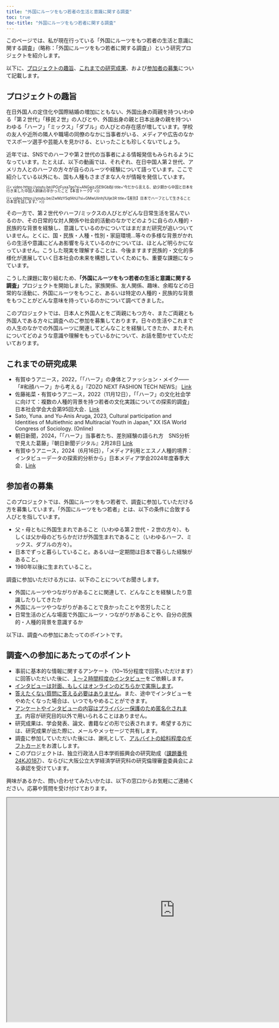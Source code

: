 ```yaml
---
title: "外国にルーツをもつ若者の生活と意識に関する調査"
toc: true
toc-title: "外国にルーツをもつ若者に関する調査"
---
```


このページでは、私が現在行っている「外国にルーツをもつ若者の生活と意識に関する調査」（略称：「外国にルーツをもつ若者に関する調査」）という研究プロジェクトを紹介します。

以下に、[プロジェクトの趣旨](#プロジェクトの趣旨)、[これまでの研究成果](#これまでの成果)、および[参加者の募集](#参加者の募集)について記載します。

## プロジェクトの趣旨 {#プロジェクトの趣旨}

在日外国人の定住化や国際結婚の増加にともない、外国出身の両親を持ついわゆる「第２世代」「移民２世」の人びとや、外国出身の親と日本出身の親を持ついわゆる「ハーフ」「ミックス」「ダブル」の人びとの存在感が増しています。学校の友人や近所の隣人や職場の同僚のなかに当事者がいる、メディアや広告のなかでスポーツ選手や芸能人を見かける、といったことも珍しくないでしょう。

近年では、SNSでのハーフや第２世代の当事者による情報発信もみられるようになっています。たとえば、以下の動画では、それぞれ、在日中国人第２世代、アメリカ人とのハーフの方々が自らのルーツや経験について語っています。ここで紹介している以外にも、国も人種もさまざまな人々が情報を発信しています。

::: {layout-ncol="2" style="font-size: 70%; line-height:1.0"}
{{< video https://youtu.be/iPGzFuxa7go?si=ANGaizJSE9iGbBjI title='今だから言える、幼少期から中国と日本を行き来した中国人姉妹の辛かったこと【本音トーク】' >}}

{{< video https://youtu.be/ZwMzY5qfAhU?si=GMwUlinhj1UIje3R title='【差別】日本でハーフとして生きることの本音を話します。' >}}
:::

その一方で、第２世代やハーフ/ミックスの人びとがどんな日常生活を営んでいるのか、その日常的な対人関係や社会的活動のなかでどのように自らの人種的・民族的な背景を経験し、意識しているのかについてはまだまだ研究が追いついていません。とくに、国・民族・人種・性別・家庭環境...等々の多様な背景がかれらの生活や意識にどんあ影響を与えているのかについては、ほとんど明らかになっていません。こうした現実を理解することは、今後ますます民族的・文化的多様化が進展していく日本社会の未来を構想していくためにも、重要な課題になっています。

こうした課題に取り組むため、**「外国にルーツをもつ若者の生活と意識に関する調査」**プロジェクトを開始しました。家族関係、友人関係、趣味、余暇などの日常的な活動に、外国にルーツをもつこと、あるいは特定の人種的・民族的な背景をもつことがどんな意味を持っているのかについて調べてきました。

このプロジェクトでは、日本人と外国人とをご両親にもつ方々、またご両親とも外国人である方々に調査へのご参加を募集しております。日々の生活やこれまでの人生のなかでの外国ルーツに関連してどんなことを経験してきたか、またそれについてどのような意識や理解をもっているかについて、お話を聞かせていただいております。

## これまでの研究成果 {#これまでの成果}

-   有賀ゆうアニース，2022，「「ハーフ」の身体とファッション・メイク――「#和顔ハーフ」から考える」『ZOZO NEXT FASHION TECH NEWS』 [Link](https://fashiontechnews.zozo.com/series/series_fashion_technology/ariga_yu_anis)
-   佐藤祐菜・有賀ゆうアニース，2022（11月12日），「「ハーフ」の文化社会学に向けて：複数の人種的背景を持つ若者の文化実践についての探索的調査」日本社会学会大会第95回大会．[Link](https://jss-sociology.org/other/20220928post-13540/#108)
-   Sato, Yuna. and Yu-Anis Aruga, 2023, Cultural participation and Identities of Multiethnic and Multiracial Youth in Japan,” XX ISA World Congress of Sociology. (Online)
-   朝日新聞，2024，「「ハーフ」当事者たち、差別経験の語られ方　SNS分析で見えた葛藤」『朝日新聞デジタル』2月28日 [Link](https://www.asahi.com/articles/ASS2V44NRS2NULLI004.html)
-   有賀ゆうアニース，2024（6月16日），「メディア利用とエスノ人種的境界：インタビューデータの探索的分析から」日本メディア学会2024年度春季大会．[Link](https://researchmap.jp/ya-ruga/presentations/45965599)

## 参加者の募集 {#参加者の募集}

このプロジェクトでは、外国にルーツをもつ若者で、調査に参加していただける方を募集しています。「外国にルーツをもつ若者」とは、以下の条件に合致する人びとを指しています。

-   父・母ともに外国生まれであること（いわゆる第２世代・２世の方々）、もしくは父か母のどちらかだけが外国生まれであること（いわゆるハーフ、ミックス、ダブルの方々）。
-   日本でずっと暮らしていること。あるいは一定期間は日本で暮らした経験があること。
-   1980年以後に生まれていること。

調査に参加いただける方には、以下のことについてお聞きします。

-   外国にルーツやつながりがあることに関連して、どんなことを経験したり意識したりしてきたか
-   外国にルーツやつながりがあることで良かったことや苦労したこと
-   日常生活のどんな場面で外国にルーツ・つながりがあることや、自分の民族的・人種的背景を意識するか

以下は、調査への参加にあたってのポイントです。

::: callout-note
## 調査への参加にあたってのポイント

-   事前に基本的な情報に関するアンケート（10\~15分程度で回答いただけます）に回答いただいた後に、[１〜２時間程度のインタビュー]{.underline}をご依頼します。
-   [インタビューは対面、もしくはオンラインのどちらかで実施します]{.underline}。
-   [答えたくない質問に答える必要はありません]{.underline}。また、途中でインタビューをやめたくなった場合は、いつでもやめることができます。
-   [アンケートやインタビューの内容はプライバシー保護のため匿名化されます]{.underline}。内容が研究目的以外で用いられることはありません。
-   研究成果は、学会発表、論文、書籍などの形で公表されます。希望する方には、研究成果が出た際に、メールやメッセージで共有します。
-   調査に参加していただいた後には、謝礼として、[アルバイトの給料程度のギフトカード]{.underline}をお渡しします。
-   このプロジェクトは、独立行政法人日本学術振興会の研究助成（[課題番号 24KJ0187](https://kaken.nii.ac.jp/ja/grant/KAKENHI-PROJECT-24KJ0187/)）、ならびに大阪公立大学経済学研究科の研究倫理審査委員会による承認を受けています。
:::

興味があるかた、問い合わせてみたいかたは、以下の窓口からお気軽にご連絡ください。応募や質問を受け付けております。

```{=html}
<iframe src="https://forms.gle/5FESYWsoMncvhkWm9" width="900" height="600"></iframe>
```

